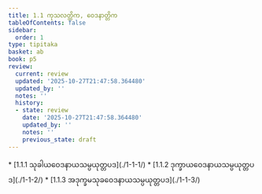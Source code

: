 ```yaml
---
title: 1.1 ကုသလတ္တိက, ဝေဒနာတ္တိက
tableOfContents: false
sidebar:
  order: 1
type: tipitaka
basket: ab
book: p5
review:
  current: review
  updated: '2025-10-27T21:47:58.364480'
  updated_by: ''
  notes: ''
  history:
  - state: review
    date: '2025-10-27T21:47:58.364480'
    updated_by: ''
    notes: ''
    previous_state: draft
---
```



<ReviewStatus review={frontmatter.review} showDetails={true} />

<HypothesisAnnotation frontmatter={frontmatter} />

<DynamicBreadcrumb />



<TableOfContents book="p5" section="1.1">
* [1.1.1 သုခါယဝေဒနာယသမ္ပယုတ္တပဒ](./1-1-1/)
* [1.1.2 ဒုက္ခာယဝေဒနာယသမ္ပယုတ္တပဒ](./1-1-2/)
* [1.1.3 အဒုက္ခမသုခဝေဒနာယသမ္ပယုတ္တပဒ](./1-1-3/)
</TableOfContents>